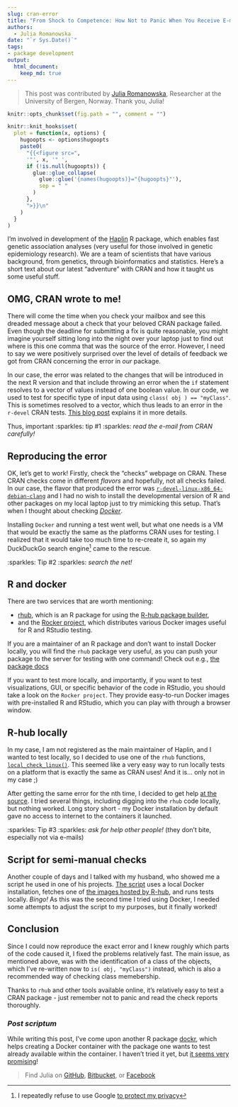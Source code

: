 ```yaml
---
slug: cran-error
title: "From Shock to Competence: How Not to Panic When You Receive E-mail from CRAN about Failed Checks"
authors:
  - Julia Romanowska
date: "`r Sys.Date()`"
tags:
- package development
output: 
  html_document:
    keep_md: true
---
```


> This post was contributed by [Julia Romanowska](https://jrom.bitbucket.io/homepage/), Researcher at the University of Bergen, Norway. Thank you, Julia!

```r
knitr::opts_chunk$set(fig.path = "", comment = "")

knitr::knit_hooks$set(
  plot = function(x, options) {
    hugoopts <- options$hugoopts
    paste0(
      "{{<figure src=",
      '"', x, '" ',
      if (!is.null(hugoopts)) {
        glue::glue_collapse(
          glue::glue('{names(hugoopts)}="{hugoopts}"'),
          sep = " "
        )
      },
      ">}}\n"
    )
  }
)
```

<!--
  - how we got to know about it
  - raising an issue on bitbucket(?)
  - installing docker and checking the docs
  - searching for R and docker
  - found r-hub and rocker
  - running r-hub - problems
  - figure out where the problem is (docker images didn't have access to the net)
  - creating a script that runs everything manually, using the image provided by rhub
-->

I'm involved in development of the [Haplin](https://folk.uib.no/gjessing/genetics/software/haplin) R package, which enables fast genetic association analyses (very useful for those involved in genetic epidemiology research). We are a team of scientists that have various background, from genetics, through bioinformatics and statistics. Here's a short text about our latest "adventure" with CRAN and how it taught us some useful stuff.

## OMG, CRAN wrote to me!

There will come the time when you check your mailbox and see this dreaded message about a check that your beloved CRAN package failed. Even though the deadline for submitting a fix is quite reasonable, you might imagine yourself sitting long into the night over your laptop just to find out where is this one comma that was the source of the error. However, I need to say we were positively surprised over the level of details of feedback we got from CRAN concerning the error in _our_ package.

In our case, the error was related to the changes that will be introduced in the next R version and that include throwing an error when the ``if`` statement resolves to a vector of values instead of one boolean value. In our code, we used to test for specific type of input data using ``class( obj ) == "myClass"``. This is sometimes resolved to a vector, which thus leads to an error in the `r-devel` CRAN tests. [This blog post](https://developer.r-project.org/Blog/public/2019/11/09/when-you-think-class.-think-again/index.html) explains it in more details.

Thus, important :sparkles: tip \#1 :sparkles: *read the e-mail from CRAN carefully!*

## Reproducing the error

OK, let's get to work! Firstly, check the "checks" webpage on CRAN. These CRAN checks come in different _flavors_ and hopefully, not all checks failed. In our case, the flavor that produced the error was [`r-devel-linux-x86_64-debian-clang`](https://blog.r-hub.io/2019/04/25/r-devel-linux-x86-64-debian-clang/) and I had no wish to install the developmental version of R and other packages on my local laptop just to try mimicking this setup. That's when I thought about checking [*Docker*](https://www.docker.com/).

Installing `Docker` and running a test went well, but what one needs is a VM that would be exactly the same as the platforms CRAN uses for testing. I realized that it would take too much time to re-create it, so again my DuckDuckGo search engine[^1] came to the rescue.

:sparkles: Tip \#2 :sparkles: *search the net!*

## R and docker

<!-- r-hub and rocker - which is good for what -->
There are two services that are worth mentioning:

- [rhub](https://r-hub.github.io/rhub/), which is an R package for using the [R-hub package builder](https://docs.r-hub.io/#package-builder),
- and the [Rocker project](https://www.rocker-project.org/), which distributes various Docker images useful for R and RStudio testing.

If you are a maintainer of an R package and don't want to install Docker locally, you will find the `rhub` package very useful, as you can push your package to the server for testing with one command! Check out e.g., [the package docs](https://r-hub.github.io/rhub/)

If you want to test more locally, and importantly, if you want to test visualizations, GUI, or specific behavior of the code in RStudio, you should take a look on the `Rocker project`. They provide easy-to-run Docker images with pre-installed R and RStudio, which you can play with through a browser window.

## R-hub locally

In my case, I am not registered as the main maintainer of Haplin, and I wanted to test locally, so I decided to use one of the `rhub` functions, [`local_check_linux()`](https://r-hub.github.io/rhub/reference/local_check_linux.html). This seemed like a very easy way to run locally tests on a platform that is exactly the same as CRAN uses! And it is... only not in my case ;)

After getting the same error for the nth time, I decided to get help [at the source](https://github.com/r-hub/rhub/issues/322). I tried several things, including digging into the `rhub` code locally, but nothing worked. Long story short - my Docker installation by default gave no access to internet to the containers it launched.

:sparkles: Tip \#3 :sparkles: *ask for help other people!* (they don't bite, especially not via e-mails)

## Script for semi-manual checks

Another couple of days and I talked with my husband, who showed me a script he used in one of his projects. [The script](https://bitbucket.org/Grantlab/bio3d/src/master/ver_devel/util/run_dockercheck.sh) uses a local Docker installation, fetches one of [the images hosted by R-hub](https://github.com/r-hub/rhub-linux-builders#rhub-linux-builders), and runs tests locally. *Bingo!* As this was the second time I tried using Docker, I needed some attempts to adjust the script to my purposes, but it finally worked!


## Conclusion

Since I could now reproduce the exact error and I knew roughly which parts of the code caused it, I fixed the problems relatively fast. The main issue, as mentioned above, was with the identification of a class of the objects, which I've re-written now to ``is( obj, "myClass")`` instead, which is also a recommended way of checking class memebership.

Thanks to `rhub` and other tools available online, it's relatively easy to test a CRAN package - just remember not to panic and read the check reports thoroughly.


### _Post scriptum_

While writing this post, I've come upon another R package [dockr](https://cran.r-project.org/package=dockr), which helps creating a Docker container with the package one wants to test already available within the container. I haven't tried it yet, but [it seems very promising](http://smaakage85.netlify.com/2019/12/21/dockr-easy-containerization-for-r/)!


> Find Julia on [GitHub](https://github.com/jromanowska), [Bitbucket](https://bitbucket.org/jrom/profile/repositories), or [Facebook](https://www.facebook.com/julia.romanowska.733)


[^1]: I repeatedly refuse to use Google [to protect my privacy](https://spreadprivacy.com/how-to-remove-google/)
